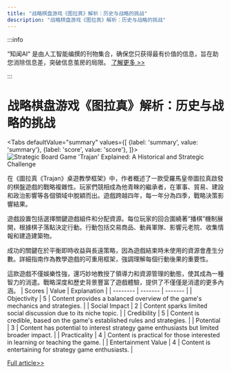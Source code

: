 ```yaml
---
title: "战略棋盘游戏《图拉真》解析：历史与战略的挑战"
description: "战略棋盘游戏《图拉真》解析：历史与战略的挑战"
---
```



:::info

“知闻AI“ 是由人工智能编撰的刊物集合，确保您只获得最有价值的信息，旨在助您消除信息差，突破信息茧房的局限。  [了解更多 >>](/)

:::

# 战略棋盘游戏《图拉真》解析：历史与战略的挑战


<Tabs
	defaultValue="summary"
	values={[
	{label: 'summary', value: 'summary'},
	{label: 'score', value: 'score'},
]}>
<TabItem value="summary">
<img
  src="https://image.informedainews.com/2024/06/10/Re-XdX-1717983472-0.jpg"
  alt="Strategic Board Game 'Trajan' Explained: A Historical and Strategic Challenge"
/>



在《圖拉真《Trajan》桌遊教學框架》中，作者概述了一款受羅馬皇帝圖拉真啟發的棋盤遊戲的戰略複雜性。玩家們競相成為他青睞的繼承者，在軍事、貿易、建設和政治影響等各個領域中脫穎而出。遊戲跨越四年，每一年分為四季，戰略決策影響結果。

遊戲設置包括選擇關鍵遊戲組件和分配資源。每位玩家的回合圍繞著“播棋”機制展開，根據棋子落點決定行動。行動包括交易商品、動員軍隊、影響元老院、收集情報和建造建築物。

成功的關鍵在於平衡即時收益與長遠策略，因為遊戲結束時未使用的資源會產生分數。詳細指南作為教學遊戲的可重用框架，強調理解每個行動後果的重要性。

這款遊戲不僅娛樂性強，還巧妙地教授了領導力和資源管理的動態，使其成為一種智力的消遣。戰略深度和歷史背景豐富了遊戲體驗，提供了不僅僅是消遣的更多內涵。
</TabItem>
<TabItem value="score">
	| Scores     | Value   | Explanation |
	| -------- | ------- | ------- |
	| Objectivity  | 5    | Content provides a balanced overview of the game's mechanics and strategies.    |
	| Social Impact | 2     | Content sparks limited social discussion due to its niche topic.    |
	| Credibility    | 5    | Content is credible, based on the game's established rules and strategies.    |
	| Potential    | 3    | Content has potential to interest strategy game enthusiasts but limited broader impact.    |
	| Practicality    | 4    | Content is practical for those interested in learning or teaching the game.    |
	| Entertainment Value    | 4    | Content is entertaining for strategy game enthusiasts.    |
</TabItem>
</Tabs>

[Full article>>](https://matters.town/a/9j5s0fbxw55u)
